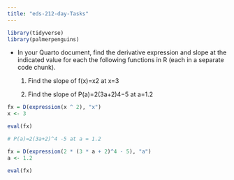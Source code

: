 ```yaml
---
title: "eds-212-day-Tasks"
---
```


```r
library(tidyverse)
library(palmerpenguins)
```

-   In your Quarto document, find the derivative expression and slope at the indicated value for each the following functions in R (each in a separate code chunk).

    1.  Find the slope of f(x)=x2 at x=3

    2.  Find the slope of P(a)=2(3a+2)4−5 at a=1.2

```r
fx = D(expression(x ^ 2), "x")
x <- 3

eval(fx)
```

```r
# P(a)=2(3a+2)^4 -5 at a = 1.2

fx = D(expression(2 * (3 * a + 2)^4 - 5), "a")
a <- 1.2

eval(fx)
```
